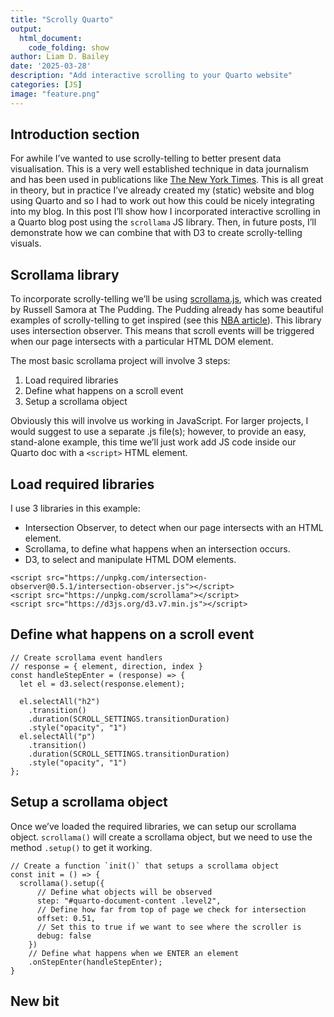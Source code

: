 ```yaml
---
title: "Scrolly Quarto"
output:
  html_document:
    code_folding: show
author: Liam D. Bailey
date: '2025-03-28'
description: "Add interactive scrolling to your Quarto website"
categories: [JS]
image: "feature.png"
---
```


## Introduction section

For awhile I've wanted to use scrolly-telling to better present data visualisation. This is a very well established technique in data journalism and has been used in publications like [The New York Times](https://www.nytimes.com/interactive/2019/07/16/world/europe/notre-dame.html). This is all great in theory, but in practice I've already created my (static) website and blog using Quarto and so I had to work out how this could be nicely integrating into my blog. In this post I'll show how I incorporated interactive scrolling in a Quarto blog post using the `scrollama` JS library. Then, in future posts, I'll demonstrate how we can combine that with D3 to create scrolly-telling visuals.

## Scrollama library

To incorporate scrolly-telling we'll be using [scrollama.js](https://github.com/russellsamora/scrollama#scrollamajs), which was created by Russell Samora at The Pudding. The Pudding already has some beautiful examples of scrolly-telling to get inspired (see this [NBA article](https://pudding.cool/2024/10/nba-uniforms/)). This library uses intersection observer. This means that scroll events will be triggered when our page intersects with a particular HTML DOM element.

The most basic scrollama project will involve 3 steps:

1. Load required libraries
2. Define what happens on a scroll event
3. Setup a scrollama object

Obviously this will involve us working in JavaScript. For larger projects, I would suggest to use a separate .js file(s); however, to provide an easy, stand-alone example, this time we'll just work add JS code inside our Quarto doc with a `<script>` HTML element.

## Load required libraries

I use 3 libraries in this example:

- Intersection Observer, to detect when our page intersects with an HTML element.
- Scrollama, to define what happens when an intersection occurs.
- D3, to select and manipulate HTML DOM elements.

````
<script src="https://unpkg.com/intersection-observer@0.5.1/intersection-observer.js"></script>
<script src="https://unpkg.com/scrollama"></script>
<script src="https://d3js.org/d3.v7.min.js"></script>
````

## Define what happens on a scroll event

````
// Create scrollama event handlers
// response = { element, direction, index }
const handleStepEnter = (response) => {
  let el = d3.select(response.element);
  
  el.selectAll("h2")
    .transition()
    .duration(SCROLL_SETTINGS.transitionDuration)
    .style("opacity", "1")
  el.selectAll("p")
    .transition()
    .duration(SCROLL_SETTINGS.transitionDuration)
    .style("opacity", "1")
};
````

## Setup a scrollama object

Once we've loaded the required libraries, we can setup our scrollama object. `scrollama()` will create a scrollama object, but we need to use the method `.setup()` to get it working. 

````
// Create a function `init()` that setups a scrollama object
const init = () => {
  scrollama().setup({
      // Define what objects will be observed
      step: "#quarto-document-content .level2",
      // Define how far from top of page we check for intersection
      offset: 0.51,
      // Set this to true if we want to see where the scroller is
      debug: false
    })
    // Define what happens when we ENTER an element
    .onStepEnter(handleStepEnter);
}
````

## New bit

<script src="https://unpkg.com/intersection-observer@0.5.1/intersection-observer.js"></script>
<script src="https://unpkg.com/scrollama"></script>
<script src="https://d3js.org/d3.v7.min.js"></script>
<script>

// Define scrollama settings
const SCROLL_SETTINGS = {
  scrollOffset: 0.51,
  debug: false,
  transitionDuration: 500,
  opacityOff: 0.25
}

// Adjust HTML elements before launching scrolly
const loadContent = async () => {
    const allLevel2 = d3.select("main").selectAll(".level2")
    await allLevel2.selectChildren().style("opacity", SCROLL_SETTINGS.opacityOff);
}

// Create scrollama event handlers
// response = { element, direction, index }
const handleStepEnter = (response) => {
  let el = d3.select(response.element);
  el.selectChildren()
    .transition()
    .duration(SCROLL_SETTINGS.transitionDuration)
    .style("opacity", "1")
};

const init = () => {
  scrollama().setup({
      step: "#quarto-document-content .level2",
      offset: SCROLL_SETTINGS.scrollOffset,
      // Set this to true if we want to see where the scroller is
      debug: SCROLL_SETTINGS.debug
    })
    .onStepEnter(handleStepEnter);
}

loadContent();
init();
</script>